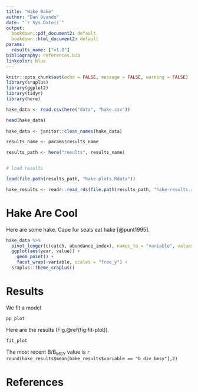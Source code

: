```yaml
---
title: "Hake Bake"
author: "Dan Ovando"
date: "`r Sys.Date()`"
output: 
  bookdown::pdf_document2: default
  bookdown::html_document2: default
params:
  results_name: ["v1.0"]
bibliography: references.bib
linkcolor: blue
---
```


```r
knitr::opts_chunk$set(echo = FALSE, message = FALSE, warning = FALSE)
library(sraplus)
library(ggplot2)
library(tidyr)
library(here)

hake_data <- read.csv(here("data", "hake.csv")) 

head(hake_data)  
  
hake_data <- janitor::clean_names(hake_data)

results_name <- params$results_name

results_path <- here("results", results_name)


# load results

load(file.path(results_path, "hake-plots.Rdata"))

hake_results <- readr::read_rds(file.path(results_path, "hake-results.rds"))

```

# Hake Are Cool

Here are some hake. Cape fur seals eat hake [@punt1995].

```r
hake_data %>% 
  pivot_longer(c(catch, abundance_index), names_to = "variable", values_to = "value") %>% 
  ggplot(aes(year, value)) + 
    geom_point() + 
    facet_wrap(~variable, scales = "free_y") + 
  sraplus::theme_sraplus()
```

# Results

We fit a model

```r

pp_plot

```

Here are the results (Fig.\@ref(fig:fit-plot)). 

```r

fit_plot

```

The most recent B/B~MSY~ value is `r round(hake_results$mean[hake_results$variable == "b_div_bmsy"],2)`

# References

